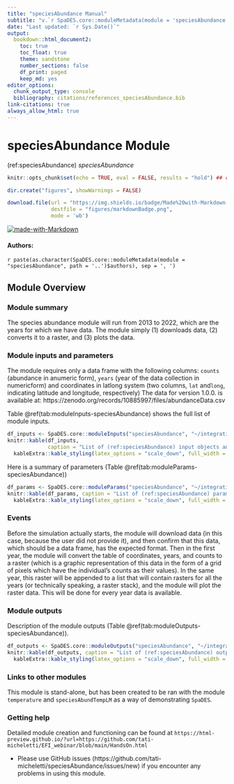 ```yaml
---
title: "speciesAbundance Manual"
subtitle: "v.`r SpaDES.core::moduleMetadata(module = 'speciesAbundance', path = '..')$version`"
date: "Last updated: `r Sys.Date()`"
output:
  bookdown::html_document2:
    toc: true
    toc_float: true
    theme: sandstone
    number_sections: false
    df_print: paged
    keep_md: yes
editor_options:
  chunk_output_type: console
  bibliography: citations/references_speciesAbundance.bib
link-citations: true
always_allow_html: true
---
```


# speciesAbundance Module

<!-- the following are text references used in captions for LaTeX compatibility -->
(ref:speciesAbundance) *speciesAbundance*

```r
knitr::opts_chunk$set(echo = TRUE, eval = FALSE, results = "hold") ## change to eval = TRUE if all chunks are to be evaluated

dir.create("figures", showWarnings = FALSE)

download.file(url = "https://img.shields.io/badge/Made%20with-Markdown-1f425f.png",
              destfile = "figures/markdownBadge.png",
              mode = 'wb')
```

[![made-with-Markdown](figures/markdownBadge.png)](https://commonmark.org)

<!-- if knitting to pdf remember to add the pandoc_args: ["--extract-media", "."] option to yml in order to get the badge images -->

#### Authors:

`r paste(as.character(SpaDES.core::moduleMetadata(module = "speciesAbundance", path = '..')$authors), sep = ', ')`
<!-- ideally separate authors with new lines, '\n' not working -->

## Module Overview

### Module summary

The species abundance module will run from 2013 to 2022, which are the years for which we have data. The module simply (1) downloads data, (2) converts it to a raster, and (3) plots the data.

### Module inputs and parameters

The module requires only a data frame with the following columns: `counts` (abundance in anumeric form), `years` (year of the data collection in numericform) and coordinates in  latlong system (two columns, `lat` and`long`, indicating latitude and longitude, respectively)
The data for version 1.0.0. is available at: https://zenodo.org/records/10885997/files/abundanceData.csv

Table \@ref(tab:moduleInputs-speciesAbundance) shows the full list of module inputs.

```r
df_inputs <- SpaDES.core::moduleInputs("speciesAbundance", "~/integratingSpaDESmodules/SpaDES_Modules")
knitr::kable(df_inputs,
             caption = "List of (ref:speciesAbundance) input objects and their description.") %>%
  kableExtra::kable_styling(latex_options = "scale_down", full_width = TRUE)
```

Here is a summary of parameters (Table \@ref(tab:moduleParams-speciesAbundance))

```r
df_params <- SpaDES.core::moduleParams("speciesAbundance", "~/integratingSpaDESmodules/SpaDES_Modules")
knitr::kable(df_params, caption = "List of (ref:speciesAbundance) parameters and their description.") %>%
  kableExtra::kable_styling(latex_options = "scale_down", full_width = TRUE)
```

### Events

Before the simulation actually starts, the module will download data (in this case, because the user did not provide it), and then confirm that this data, which should be a data frame, has the expected format. Then in the first year, the module will convert the table of coordinates, years, and counts to a raster (which is a graphic representation of this data in the form of a grid of pixels which have the individual’s counts as their values). In the same year, this raster will be appended to a list that will contain rasters for all the years (or technically speaking, a raster stack), and the module will plot the raster data. This will be done for every year data is available.

### Module outputs

Description of the module outputs (Table \@ref(tab:moduleOutputs-speciesAbundance)).

```r
df_outputs <- SpaDES.core::moduleOutputs("speciesAbundance", "~/integratingSpaDESmodules/SpaDES_Modules")
knitr::kable(df_outputs, caption = "List of (ref:speciesAbundance) outputs and their description.") %>%
  kableExtra::kable_styling(latex_options = "scale_down", full_width = TRUE)
```

### Links to other modules

This module is stand-alone, but has been created to be ran with the module `temperature` 
and `speciesAbundTempLM` as a way of demonstrating `SpaDES`.

### Getting help

Detailed module creation and functioning can be found at `https://html-preview.github.io/?url=https://github.com/tati-micheletti/EFI_webinar/blob/main/HandsOn.html`

- Please use GitHub issues (https://github.com/tati-micheletti/speciesAbundance/issues/new) 
if you encounter any problems in using this module.